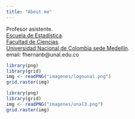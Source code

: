 ```yaml
---
title: "About me"
---
```


<div class = "row">

<div class = "col-md-5">
Profesor asistente.  
[Escuela de Estadística](http://ciencias.medellin.unal.edu.co/escuelas/estadistica/).  
[Facultad de Ciencias](http://ciencias.medellin.unal.edu.co/).  
[Universidad Nacional de Colombia sede Medellín](http://medellin.unal.edu.co/).  
email: fhernanb@unal.edu.co
</div>

<div class = "col-md-4">
```r
library(png)
library(grid)
img <- readPNG("imagenes/logounal.png")
grid.raster(img)
```
</div>
</div>

```r
library(png)
library(grid)
img <- readPNG("imagenes/unal3.png")
grid.raster(img)
```


